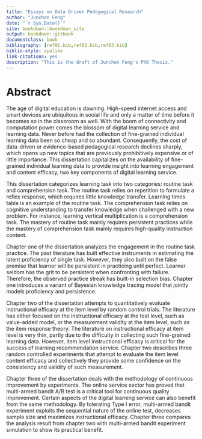 ```yaml
--- 
title: "Essays on Data Driven Pedogogical Research"
author: "Junchen Feng"
date: "`r Sys.Date()`"
site: bookdown::bookdown_site
output: bookdown::gitbook
documentclass: book
bibliography: [ref01.bib,ref02.bib,ref03.bib]
biblio-style: apalike
link-citations: yes
description: "This is the draft of Junchen Feng's PhD Thesis."
---
```


# Abstract

The age of digital education is dawning. High-speed internet access and smart devices are ubiquitous in social life and only a matter of time before it becomes so in the classroom as well. With the boom of connectivity and computation power comes the blossom of digital learning service and learning data. Never before had the collection of fine-grained individual learning data been so cheap and so abundant. Consequently, the cost of data-driven or evidence-based pedagogical research declines sharply, which opens up new topics that are previously prohibitively expensive or of little importance. This dissertation capitalizes on the availability of fine-grained individual learning data to provide insight into learning engagement and content efficacy, two key components of digital learning service.

This dissertation categorizes learning task into two categories: routine task and comprehension task. The routine task relies on repetition to formulate a reflex response, which requires little knowledge transfer. Learning times table is an example of the routine task. The comprehension task relies on cognitive understanding to transfer knowledge when challenged with a new problem. For instance, learning vertical multiplication is a comprehension task. The mastery of routine task mainly requires persistent practices while the mastery of comprehension task mainly requires high-quality instruction content. 

Chapter one  of the dissertation analyzes the engagement in the routine task practice. The past literature has built effective instruments in estimating the latent proficiency of single task. However, they also built on the false premise that learner will be persistent in practicing until perfect. Learner seldom has the grit to be persistent when confronting with failure. Therefore, the observed practice streak has built-in selection bias. Chapter one introduces a variant of Bayesian knowledge tracing model that jointly models proficiency and persistence.

Chapter two of the dissertation attempts to quantitatively evaluate instructional efficacy at the item level by random control trials. The literature has either focused on the instructional efficacy at the test level, such as value-added model, or the measurement validity at the item level, such as the item response theory. The literature on instructional efficacy at item level is very thin, partly due to the difficulty in collecting such fine-grained learning data. However, item level instructional efficacy is critical for the success of learning recommendation service. Chapter two describes three random controlled experiments that attempt to evaluate the item level content efficacy and collectively they provide some confidence on the consistency and validity of such measurement.

Chapter three  of the dissertation deals with the methodology of continuous improvement by experiments. The online service sector has proved that multi-armed bandit A/B test is a critical tool for continuous quality improvement. Certain aspects of the digital learning service can also benefit from the same methodology. By tolerating Type I error, multi-armed bandit experiment exploits the sequential nature of the online test, decreases sample size and maximizes instructional efficacy. Chapter three compares the analysis result from chapter two with multi-armed bandit experiment simulation to show its practical benefit.

